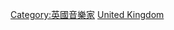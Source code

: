 {{Commonscat|Conductors from the United Kingdom}}

[[Category:英國音樂家|Category:英國音樂家]]
[[Category:各国指挥家|United Kingdom]]